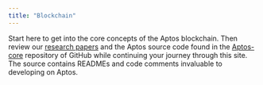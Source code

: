 ```yaml
---
title: "Blockchain"
---
```



Start here to get into the core concepts of the Aptos blockchain. Then review our [research papers](https://aptoslabs.com/research) and the Aptos source code found in the [Aptos-core](https://github.com/aptos-labs/aptos-core) repository of GitHub while continuing your journey through this site. The source contains READMEs and code comments invaluable to developing on Aptos.

<CardGrid>
  <LinkCard href="/network/blockchain/aptos-white-paper" title="Aptos White Paper" description="Explore the foundational white paper of Aptos." />

  <LinkCard href="/network/blockchain/blockchain-deep-dive" title="Aptos Blockchain Deep Dive" description="Dive deep into the mechanics and architecture of the Aptos blockchain." />

  <LinkCard href="/network/blockchain/move" title="Move - A Web3 Language and Runtime" description="Learn about Move, the smart-contract language designed for security and formal verification." />

  <LinkCard href="/network/blockchain/accounts" title="Accounts" description="Learn how accounts work on the Aptos blockchain." />

  <LinkCard href="/network/blockchain/resources" title="Resources" description="Discover how resources store data for smart contracts on chain." />

  <LinkCard href="/network/blockchain/events" title="Events" description="Learn how events are generated and used within Aptos." />

  <LinkCard href="/network/blockchain/txns-states" title="Transactions and States" description="Explore the relationship between transactions and state changes." />

  <LinkCard href="/network/blockchain/gas-txn-fee" title="Gas and Transaction Fees" description="Understand the gas model and how transaction fees are calculated." />

  <LinkCard href="/network/blockchain/base-gas" title="Computing Transaction Gas" description="Learn how gas costs are computed for transactions." />

  <LinkCard href="/network/blockchain/blocks" title="Blocks" description="Discover how Aptos groups transactions into blocks." />

  <LinkCard href="/network/blockchain/staking" title="Staking" description="Learn about the staking mechanism and its benefits." />

  <LinkCard href="/network/blockchain/governance" title="Governance" description="Understand how governance is handled on the Aptos blockchain." />
</CardGrid>
